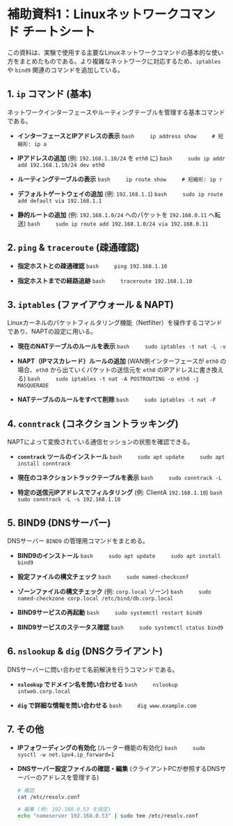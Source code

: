 # 補助資料1：Linuxネットワークコマンド チートシート

この資料は、実験で使用する主要なLinuxネットワークコマンドの基本的な使い方をまとめたものである。より複雑なネットワークに対応するため、`iptables` や `bind9` 関連のコマンドを追加している。

## 1. `ip` コマンド (基本)

ネットワークインターフェースやルーティングテーブルを管理する基本コマンドである。

*   **インターフェースとIPアドレスの表示**
    ```bash
    ip address show
    # 短縮形: ip a
    ```

*   **IPアドレスの追加** (例: `192.168.1.10/24` を `eth0` に)
    ```bash
    sudo ip addr add 192.168.1.10/24 dev eth0
    ```

*   **ルーティングテーブルの表示**
    ```bash
    ip route show
    # 短縮形: ip r
    ```

*   **デフォルトゲートウェイの追加** (例: `192.168.1.1`)
    ```bash
    sudo ip route add default via 192.168.1.1
    ```

*   **静的ルートの追加** (例: `192.168.1.0/24` へのパケットを `192.168.0.11` へ転送)
    ```bash
    sudo ip route add 192.168.1.0/24 via 192.168.0.11
    ```

## 2. `ping` & `traceroute` (疎通確認)

*   **指定ホストとの疎通確認**
    ```bash
    ping 192.168.1.10
    ```

*   **指定ホストまでの経路追跡**
    ```bash
    traceroute 192.168.1.10
    ```

## 3. `iptables` (ファイアウォール & NAPT)

Linuxカーネルのパケットフィルタリング機能（Netfilter）を操作するコマンドであり、NAPTの設定に用いる。

*   **現在のNATテーブルのルールを表示**
    ```bash
    sudo iptables -t nat -L -v
    ```

*   **NAPT（IPマスカレード）ルールの追加**
    (WAN側インターフェースが `eth0` の場合、`eth0` から出ていくパケットの送信元を `eth0` のIPアドレスに書き換える)
    ```bash
    sudo iptables -t nat -A POSTROUTING -o eth0 -j MASQUERADE
    ```

*   **NATテーブルのルールをすべて削除**
    ```bash
    sudo iptables -t nat -F
    ```

## 4. `conntrack` (コネクショントラッキング)

NAPTによって変換されている通信セッションの状態を確認できる。

*   **`conntrack` ツールのインストール**
    ```bash
    sudo apt update
    sudo apt install conntrack
    ```

*   **現在のコネクショントラックテーブルを表示**
    ```bash
    sudo conntrack -L
    ```

*   **特定の送信元IPアドレスでフィルタリング** (例: ClientA `192.168.1.10`)
    ```bash
    sudo conntrack -L -s 192.168.1.10
    ```

## 5. BIND9 (DNSサーバー)

DNSサーバー `BIND9` の管理用コマンドをまとめる。

*   **BIND9のインストール**
    ```bash
    sudo apt update
    sudo apt install bind9
    ```

*   **設定ファイルの構文チェック**
    ```bash
    sudo named-checkconf
    ```

*   **ゾーンファイルの構文チェック** (例: `corp.local` ゾーン)
    ```bash
    sudo named-checkzone corp.local /etc/bind/db.corp.local
    ```

*   **BIND9サービスの再起動**
    ```bash
    sudo systemctl restart bind9
    ```

*   **BIND9サービスのステータス確認**
    ```bash
    sudo systemctl status bind9
    ```

## 6. `nslookup` & `dig` (DNSクライアント)

DNSサーバーに問い合わせて名前解決を行うコマンドである。

*   **`nslookup` でドメイン名を問い合わせる**
    ```bash
    nslookup intweb.corp.local
    ```

*   **`dig` で詳細な情報を問い合わせる**
    ```bash
    dig www.example.com
    ```

## 7. その他

*   **IPフォワーディングの有効化** (ルーター機能の有効化)
    ```bash
    sudo sysctl -w net.ipv4.ip_forward=1
    ```

*   **DNSサーバー設定ファイルの確認・編集**
    (クライアントPCが参照するDNSサーバーのアドレスを管理する)
    ```bash
    # 確認
    cat /etc/resolv.conf

    # 編集 (例: 192.168.0.53 を指定)
    echo "nameserver 192.168.0.53" | sudo tee /etc/resolv.conf
    ```
